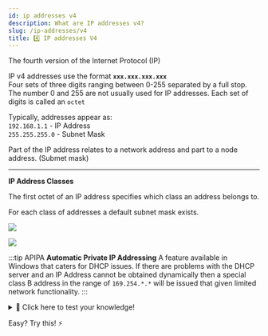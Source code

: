 ```yaml
---
id: ip addresses v4
description: What are IP addresses v4?
slug: /ip-addresses/v4
title: 4️⃣ IP addresses V4
---
```



The fourth version of the Internet Protocol (IP)

IP v4 addresses use the format **`xxx.xxx.xxx.xxx`** <br />
Four sets of three digits ranging between 0-255 separated by a full stop. The number 0 and 255 are not usually used for IP addresses.
Each set of digits is called an `octet` <br />

Typically, addresses appear as: <br />
`192.168.1.1`  -  IP Address <br />
`255.255.255.0`  -  Subnet Mask <br />

Part of the IP address relates to a network address and part to a node address. (Submet mask)

---
**IP Address Classes**

The first octet of an IP address specifies which class an address belongs to. 

For each class of addresses a default subnet mask exists.

![](/img/classes.PNG)

![](/img/Special-IP-Addresses.PNG)

:::tip APIPA
**Automatic Private IP Addressing**
A feature available in Windows that caters for DHCP issues. If there are problems with the DHCP server and an IP Address cannot be obtained dynamically then a special class B address in the range of `169.254.*.*` will be issued that given limited network functionality.
:::

<details>
  <summary>🧠 Click here to test your knowledge! </summary>

<iframe src="https://quizlet.com/680577021/match/embed?i=3loczc&x=1jj1" height="500" width="100%"></iframe>

</details>

<ReferenceLink href="https://cdn.nayan.gq/notion/ipv4.html">Easy? Try this! ⚡</ReferenceLink>
